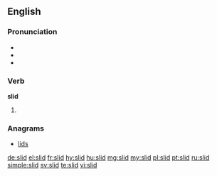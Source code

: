==English==

===Pronunciation===
* {{IPA|/ˈslɪd/}}
* {{audio|en-us-slid.ogg|Audio (US)|lang=en}}
* {{rhymes|ɪd}}

===Verb===
'''slid'''

# {{en-past of|slide}}

===Anagrams===
* [[lids]]

[[de:slid]]
[[el:slid]]
[[fr:slid]]
[[hy:slid]]
[[hu:slid]]
[[mg:slid]]
[[my:slid]]
[[pl:slid]]
[[pt:slid]]
[[ru:slid]]
[[simple:slid]]
[[sv:slid]]
[[te:slid]]
[[vi:slid]]
